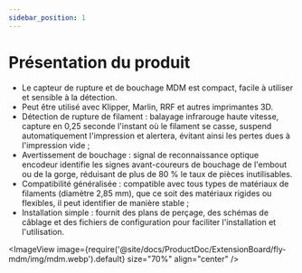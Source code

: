 ```yaml
---
sidebar_position: 1
---
```


# Présentation du produit

  - Le capteur de rupture et de bouchage MDM est compact, facile à utiliser et sensible à la détection.
  - Peut être utilisé avec Klipper, Marlin, RRF et autres imprimantes 3D.
  - Détection de rupture de filament : balayage infrarouge haute vitesse, capture en 0,25 seconde l'instant où le filament se casse, suspend automatiquement l'impression et alertera, évitant ainsi les pertes dues à l'impression vide ;
  - Avertissement de bouchage : signal de reconnaissance optique encodeur identifie les signes avant-coureurs de bouchage de l'embout ou de la gorge, réduisant de plus de 80 % le taux de pièces inutilisables.
  - Compatibilité généralisée : compatible avec tous types de matériaux de filaments (diamètre 2,85 mm), que ce soit des matériaux rigides ou flexibles, il peut identifier de manière stable ;
  - Installation simple : fournit des plans de perçage, des schémas de câblage et des fichiers de configuration pour faciliter l'installation et l'utilisation.

  <ImageView image={require('@site/docs/ProductDoc/ExtensionBoard/fly-mdm/img/mdm.webp').default} size="70%" align="center" />
